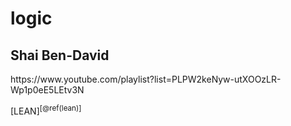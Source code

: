 # logic

## Shai Ben-David

https://www.youtube.com/playlist?list=PLPW2keNyw-utXOOzLR-Wp1p0eE5LEtv3N

[LEAN]^[\@ref(lean)]^